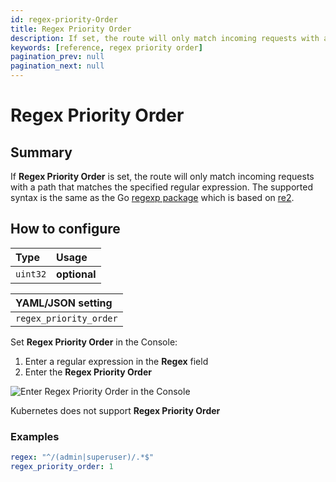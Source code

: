```yaml
---
id: regex-priority-Order
title: Regex Priority Order
description: If set, the route will only match incoming requests with a path that matches the specified regular expression.
keywords: [reference, regex priority order]
pagination_prev: null
pagination_next: null
---
```



# Regex Priority Order

## Summary

If **Regex Priority Order** is set, the route will only match incoming requests with a path that matches the specified regular expression. The supported syntax is the same as the Go [regexp package](https://golang.org/pkg/regexp/) which is based on [re2](https://github.com/google/re2/wiki/Syntax).

## How to configure

| **Type** | **Usage** |
| :--- | :--- |
| `uint32` | **optional** |

<Tabs>
<TabItem value="Core" label="Core">

| **YAML**/**JSON** setting |
| :--- |
| `regex_priority_order` |

</TabItem>
<TabItem value="Enterprise" label="Enterprise">

Set **Regex Priority Order** in the Console:

1. Enter a regular expression in the **Regex** field
2. Enter the **Regex Priority Order**

![Enter Regex Priority Order in the Console](../img/routes/regex/regex.png)

</TabItem>
<TabItem value="Kubernetes" label="Kubernetes">

Kubernetes does not support **Regex Priority Order**

</TabItem>
</Tabs>

### Examples

```yaml
regex: "^/(admin|superuser)/.*$"
regex_priority_order: 1
```
